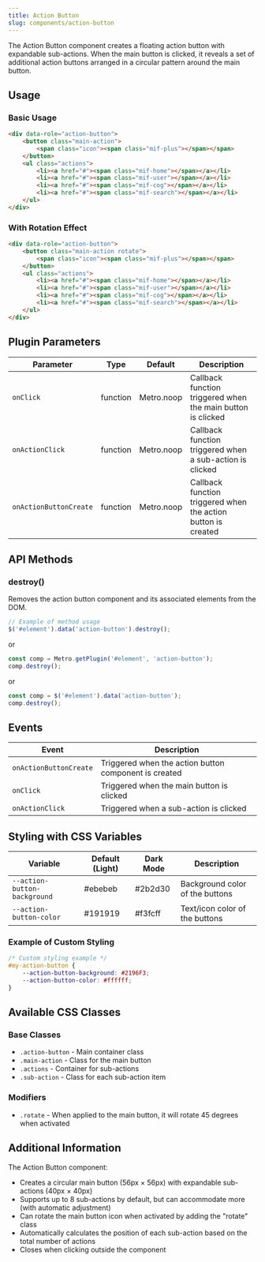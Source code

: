 ```yaml
---
title: Action Button
slug: components/action-button
---
```


The Action Button component creates a floating action button with expandable sub-actions. When the main button is clicked, it reveals a set of additional action buttons arranged in a circular pattern around the main button.

## Usage

<CodePen user="olton" hash="WbvJZWj" height="700"/>

### Basic Usage

```html
<div data-role="action-button">
    <button class="main-action">
        <span class="icon"><span class="mif-plus"></span></span>
    </button>
    <ul class="actions">
        <li><a href="#"><span class="mif-home"></span></a></li>
        <li><a href="#"><span class="mif-user"></span></a></li>
        <li><a href="#"><span class="mif-cog"></span></a></li>
        <li><a href="#"><span class="mif-search"></span></a></li>
    </ul>
</div>
```

### With Rotation Effect

```html
<div data-role="action-button">
    <button class="main-action rotate">
        <span class="icon"><span class="mif-plus"></span></span>
    </button>
    <ul class="actions">
        <li><a href="#"><span class="mif-home"></span></a></li>
        <li><a href="#"><span class="mif-user"></span></a></li>
        <li><a href="#"><span class="mif-cog"></span></a></li>
        <li><a href="#"><span class="mif-search"></span></a></li>
    </ul>
</div>
```

## Plugin Parameters

| Parameter | Type | Default | Description |
| --------- | ---- | ------- | ----------- |
| `onClick` | function | Metro.noop | Callback function triggered when the main button is clicked |
| `onActionClick` | function | Metro.noop | Callback function triggered when a sub-action is clicked |
| `onActionButtonCreate` | function | Metro.noop | Callback function triggered when the action button is created |

## API Methods

### destroy()

Removes the action button component and its associated elements from the DOM.

```javascript
// Example of method usage
$('#element').data('action-button').destroy();
```
or
```javascript
const comp = Metro.getPlugin('#element', 'action-button');
comp.destroy();
```
or
```javascript
const comp = $('#element').data('action-button');
comp.destroy();
```

## Events

| Event | Description |
| ----- | ----------- |
| `onActionButtonCreate` | Triggered when the action button component is created |
| `onClick` | Triggered when the main button is clicked |
| `onActionClick` | Triggered when a sub-action is clicked |

## Styling with CSS Variables

| Variable | Default (Light) | Dark Mode | Description |
| -------- | --------------- | --------- | ----------- |
| `--action-button-background` | #ebebeb | #2b2d30 | Background color of the buttons |
| `--action-button-color` | #191919 | #f3fcff | Text/icon color of the buttons |

### Example of Custom Styling

```css
/* Custom styling example */
#my-action-button {
    --action-button-background: #2196F3;
    --action-button-color: #ffffff;
}
```

## Available CSS Classes

### Base Classes
- `.action-button` - Main container class
- `.main-action` - Class for the main button
- `.actions` - Container for sub-actions
- `.sub-action` - Class for each sub-action item

### Modifiers
- `.rotate` - When applied to the main button, it will rotate 45 degrees when activated

## Additional Information

The Action Button component:
- Creates a circular main button (56px × 56px) with expandable sub-actions (40px × 40px)
- Supports up to 8 sub-actions by default, but can accommodate more (with automatic adjustment)
- Can rotate the main button icon when activated by adding the "rotate" class
- Automatically calculates the position of each sub-action based on the total number of actions
- Closes when clicking outside the component